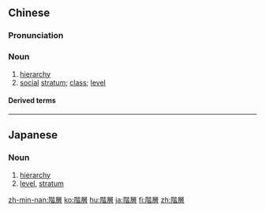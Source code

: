 {{also|阶层}}
==Chinese==
{{zh-forms|s=阶层}}

===Pronunciation===
{{zh-pron
|m=jiēcéng
|c=gaai1 cang4
|h=pfs=kiê-chhèn
|mn=kai-chân
|cat=n
}}

===Noun===
{{zh-noun}}

# [[hierarchy]]
# [[social]] [[stratum]]; [[class]]; [[level]]

====Derived terms====
{{zh-der|社會階層}}

{{zh-cat|Intermediate}}

----

==Japanese==
{{ja-kanjitab|かい|そう|yomi=on}}

===Noun===
{{ja-noun|かいそう}}

# [[hierarchy]]
# [[level]], [[stratum]]

[[zh-min-nan:階層]]
[[ko:階層]]
[[hu:階層]]
[[ja:階層]]
[[fi:階層]]
[[zh:階層]]
